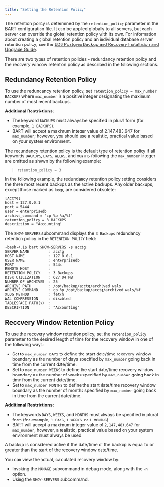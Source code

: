 ```yaml
---
title: "Setting the Retention Policy"
---
```


<div id="setting_the_retention_policy" class="registered_link"></div>

The retention policy is determined by the `retention_policy` parameter in the BART configuration file. It can be applied globally to all servers, but each server can override the global retention policy with its own. For information about creating a global retention policy and an individual database server retention policy, see the [EDB Postgres Backup and Recovery Installation and Upgrade Guide](https://www.enterprisedb.com/edb-docs/).

There are two types of retention policies - redundancy retention policy and the recovery window retention policy as described in the following sections.

<div id="redundancy_retention_policy" class="registered_link"></div>

## Redundancy Retention Policy

To use the redundancy retention policy, set `retention_policy = max_number BACKUPS` where `max_number` is a positive integer designating the maximum number of most recent backups.

**Additional Restrictions:**

-   The keyword `BACKUPS` must always be specified in plural form (for example, `1 BACKUPS`).
-   BART will accept a maximum integer value of 2,147,483,647 for `max_number`; however, you should use a realistic, practical value based on your system environment.

The redundancy retention policy is the default type of retention policy if all keywords `BACKUPS`, `DAYS`, `WEEKS`, and `MONTHS` following the `max_number` integer are omitted as shown by the following example:

> `retention_policy = 3`

In the following example, the redundancy retention policy setting considers the three most recent backups as the active backups. Any older backups, except those marked as `keep`, are considered obsolete:

```
[ACCTG]
host = 127.0.0.1
port = 5444
user = enterprisedb
archive_command = 'cp %p %a/%f'
retention_policy = 3 BACKUPS
description = "Accounting"
```

The `SHOW-SERVERS` subcommand displays the `3 Backups` redundancy retention policy in the `RETENTION POLICY` field:

```
-bash-4.1$ bart SHOW-SERVERS -s acctg
SERVER NAME         : acctg
HOST NAME           : 127.0.0.1
USER NAME           : enterprisedb
PORT                : 5444
REMOTE HOST         :
RETENTION POLICY    : 3 Backups
DISK UTILIZATION    : 627.04 MB
NUMBER OF ARCHIVES  : 25
ARCHIVE PATH        : /opt/backup/acctg/archived_wals
ARCHIVE COMMAND     : cp %p /opt/backup/acctg/archived_wals/%f
XLOG METHOD         : fetch
WAL COMPRESSION     : disabled
TABLESPACE PATH(s)  :
DESCRIPTION         : "Accounting"
```

<div id="recovery_window_retention_policy" class="registered_link"></div>

## Recovery Window Retention Policy

To use the recovery window retention policy, set the `retention_policy` parameter to the desired length of time for the recovery window in one of the following ways:

-   Set to `max_number DAYS` to define the start date/time recovery window boundary as the number of days specified by `max_number` going back in time from the current date/time.
-   Set to `max_number WEEKS` to define the start date/time recovery window boundary as the number of weeks specified by `max_number` going back in time from the current date/time.
-   Set to `max_number MONTHS` to define the start date/time recovery window boundary as the number of months specified by `max_number` going back in time from the current date/time.

**Additional Restrictions:**

-   The keywords `DAYS`, `WEEKS`, and `MONTHS` must always be specified in plural form (for example, `1 DAYS`, `1 WEEKS`, or `1 MONTHS`).
-   BART will accept a maximum integer value of `2,147,483,647` for `max_number`, however, a realistic, practical value based on your system environment must always be used.

A backup is considered active if the date/time of the backup is equal to or greater than the start of the recovery window date/time.

You can view the actual, calculated recovery window by:

-   Invoking the `MANAGE` subcommand in debug mode, along with the `-n` option.
-   Using the `SHOW-SERVERS` subcommand.
